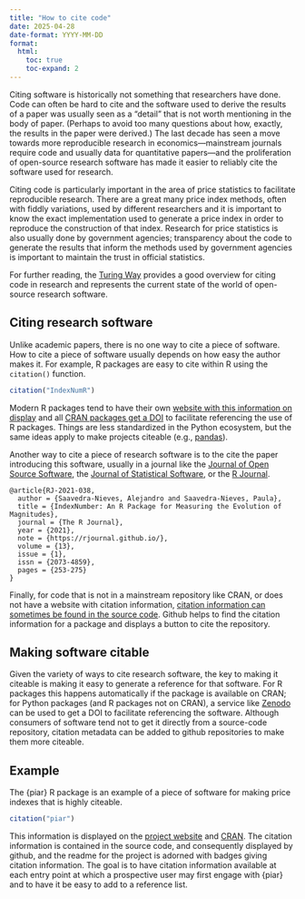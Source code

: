 ```yaml
---
title: "How to cite code"
date: 2025-04-28
date-format: YYYY-MM-DD
format:
  html:
    toc: true
    toc-expand: 2
---
```


Citing software is historically not something that researchers have done. Code can
often be hard to cite and the software used to derive the results of a paper was
usually seen as a "detail" that is not worth mentioning in the body of paper.
(Perhaps to avoid too many questions about how, exactly, the results in the
paper were derived.) The last decade has seen a move towards more reproducible
research in economics---mainstream journals require code and usually data for
quantitative papers---and the proliferation of open-source research software
has made it easier to reliably cite the software used for research.

Citing code is particularly important in the area of price statistics to
facilitate reproducible research. There are a great many price index methods,
often with fiddly variations, used by different researchers and it is important to know the exact
implementation used to generate a price index in order to reproduce the
construction of that index. Research for price statistics is also
usually done by government agencies; transparency about the code to generate the results that inform
the methods used by government agencies is important to maintain the trust in
official statistics.

For further reading, the [Turing Way](https://book.the-turing-way.org/communication/citable) provides
a good overview for citing code in research and represents the current state of
the world of open-source research software.

## Citing research software

Unlike academic papers, there is no one way to cite a piece of software. How to
cite a piece of software usually depends on how easy the author makes it. For
example, R packages are easy to cite within R using the `citation()` function.

```r
citation("IndexNumR")
```

Modern R packages tend to have their own [website with this information on
display](https://marberts.github.io/piar/authors.html#citation)
and all [CRAN packages get a DOI](https://cran.r-project.org/web/packages/PriceIndices/index.html)
to facilitate referencing the use of R packages. Things are less standardized in
the Python ecosystem, but the same ideas apply to make projects citeable
(e.g., [pandas](https://doi.org/10.5281/zenodo.3509134)).

Another way to cite a piece of research software is to the cite the paper
introducing this software, usually in a journal like the [Journal of Open Source
Software](https://joss.theoj.org/), the [Journal of Statistical Software](https://www.jstatsoft.org/index),
or the [R Journal](https://journal.r-project.org/).

```
@article{RJ-2021-038,
  author = {Saavedra-Nieves, Alejandro and Saavedra-Nieves, Paula},
  title = {IndexNumber: An R Package for Measuring the Evolution of Magnitudes},
  journal = {The R Journal},
  year = {2021},
  note = {https://rjournal.github.io/},
  volume = {13},
  issue = {1},
  issn = {2073-4859},
  pages = {253-275}
}
```

Finally, for code that is not in a mainstream repository like CRAN, or does not
have a website with citation information, [citation information can sometimes be
found in the source code](https://raw.githubusercontent.com/marberts/piar/refs/heads/main/CITATION.cff).
Github helps to find the citation information for a 
package and displays a button to cite the repository.

## Making software citable

Given the variety of ways to cite research software, the key to making it
citeable is making it easy to generate a reference for that software. For R
packages this happens automatically if the package is available on CRAN; for
Python packages (and R packages not on CRAN), a service like [Zenodo](https://zenodo.org/) can be used
to get a DOI to facilitate referencing the software. Although consumers of
software tend not to get it directly from a source-code
repository, citation metadata can be added to github repositories to make them
more citeable.

## Example

The {piar} R package is an example of a piece of software for making price indexes
that is highly citeable.

```r
citation("piar")
```

This information is displayed on the [project website](https://marberts.github.io/piar/authors.html#citation)
and [CRAN](https://cran.r-project.org/web/packages/piar/citation.html).
The citation information is contained in the source code, and consequently displayed
by github, and the readme for the project is adorned with badges giving citation
information. The goal is to have citation information available at each entry
point at which a prospective user may first engage with {piar} and to have it
be easy to add to a reference list.


